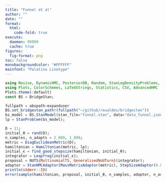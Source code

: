 ```yaml
---
title: "Funnel et al"
author: ""
date: ""
format:
  html:
    code-fold: true
execute: 
  daemon: 99999
  cache: true
figures:
  fig-format: png
toc: false
monobackgroundcolor: "#FFFFFF"
mainfont: "Palatino Linotype"
---
```


```julia
using Revise, DynamicHMC, PosteriorDB, Random, StanLogDensityProblems, JSON, BridgeStan, DataFrames, LinearAlgebra, StatsBase, Distributions
using Plots, ColorSchemes, LaTeXStrings, Statistics, CSV, AdvancedHMC
Plots.theme(:default)
const BS = BridgeStan;
```
```julia
fullpath = abspath∘expanduser
BS.set_bridgestan_path!(fullpath("~/github/roualdes/bridgestan"))
bs_model = BS.StanModel(stan_file="funnel.stan", data="data_funnel.json");
lp = StanProblem(bs_model);

D = 11;
initial_θ = rand(D);
n_samples, n_adapts = 2_000, 1_000;
metric = DiagEuclideanMetric(D);
hamiltonian = Hamiltonian(metric, lp);
initial_ϵ = find_good_stepsize(hamiltonian, initial_θ);
integrator = Leapfrog(initial_ϵ);
proposal = NUTS{MultinomialTS, GeneralisedNoUTurn}(integrator);
adaptor = StanHMCAdaptor(MassMatrixAdaptor(metric), StepSizeAdaptor(0.8, integrator));
println(stderr::IO)
error(sample(hamiltonian, proposal, initial_θ, n_samples, adaptor, n_adapts; progress=true));

```
